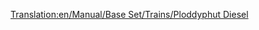 [[Translation:en/Manual/Base Set/Trains/Ploddyphut Diesel]]
{{en/Manual/Base Set/Trains/Trains|Image=[[File:en/Manual/Base Set/Trains/Ploddyphutdiesel.png]]
|Cost=£18,750 ($37,500)
|Speed=120 kph (75 mph)
|Weight=95 t
|Power=1,400 hp (1,044 kW)
|Annual=£1,904 ($3,808)
|Designed=1972
|Lifespan=20 
|Capacity=N/A
|Description=The first diesel train for toyland, not much better than the the Mightymover Choo-Choo.
|Real-life= Fictional
}}